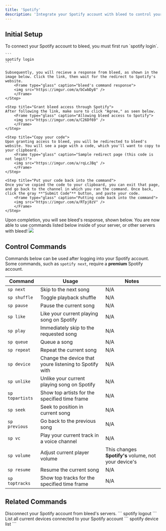 ```yaml
---
title: 'Spotify'
description: 'Integrate your Spotify account with bleed to control your music using commands.'
---
```

## Initial Setup
<Steps>
  <Step title="Running the login command">
    To connect your Spotify account to bleed, you must first run `spotify login`.

    ```
    spotify login
    ```
    
    Subsequently, you will recieve a response from bleed, as shown in the image below. Click the link, then wait for the redirect to Spotify's website. 
        <Frame type="glass" caption="bleed's command response">
        <img src="https://imgur.com/a/bCwbDy8" />
        </Frame>
    </Step>

    <Step title="Grant bleed access through Spotify">
    After following the link, make sure to click "Agree," as seen below.
        <Frame type="glass" caption="Allowing bleed access to Spotify">
        <img src="https://imgur.com/a/C26Df69" />
        </Frame>
    </Step>

    <Step title="Copy your code">
    Upon granting access to bleed, you will be redirected to bleed's website. You will see a page with a code, which you'll want to copy to your clipboard.
        <Frame type="glass" caption="Sample redirect page (this code is not legit)">
        <img src="https://imgur.com/a/rqLcJBq" />
        </Frame>
    </Step>

    <Step title="Put your code back into the command">
    Once you've copied the code to your clipboard, you can exit that page, and go back to the channel in which you ran the command. Once back, click the gray **"Submit Code"** button, and paste your code.
        <Frame type="glass" caption="Putting code back into the command">
        <img src="https://imgur.com/a/RTpj8zV" />
        </Frame>
    </Step>
</Steps>
Upon completion, you will see bleed's response, shown below. You are now able to use commands listed below inside of your server, or other servers with bleed!
<Frame type="glass" caption="bleed's response upon completion">
        <img src="https://imgur.com/a/yAKFKLa" />
        </Frame>

## Control Commands
Commands below can be used after logging into your Spotify account.
<Warning>Some commands, such as `spotify next`, require a **premium** Spotify account.</Warning>

| Command | Usage | Notes |
| -------- | -------- | -------- |
| `sp next` | Skip to the next song | N/A |
| `sp shuffle` | Toggle playback shuffle | N/A |
| `sp pause` | Pause the current song | N/A |
| `sp like` | Like your current playing song on Spotify | N/A |
| `sp play` | Immediately skip to the requested song | N/A |
| `sp queue` | Queue a song | N/A |
| `sp repeat` | Repeat the current song | N/A |
| `sp device` | Change the device that youre listening to Spotify with | N/A |
| `sp unlike` | Unlike your current playing song on Spotify | N/A |
| `sp topartists` | Show top artists for the specified time frame | N/A |
| `sp seek` | Seek to position in current song | N/A |
| `sp previous` | Go back to the previous song | N/A |
| `sp vc` | Play your current track in a voice channel | N/A |
| `sp volume` | Adjust current player volume | This changes **Spotify's** volume, not your device's |
| `sp resume` | Resume the current song | N/A |
| `sp toptracks` | Show top tracks for the specified time frame | N/A |

## Related Commands
<AccordionGroup>
    <Accordion title="spotify logout">
        Disconnect your Spotify account from bleed's servers.
        ```
        spotify logout
        ```
    </Accordion>
    <Accordion title="spotify device list">
        List all current devices connected to your Spotify account
        ```
        spotify device list
        ```
    </Accordion>
</AccordionGroup>